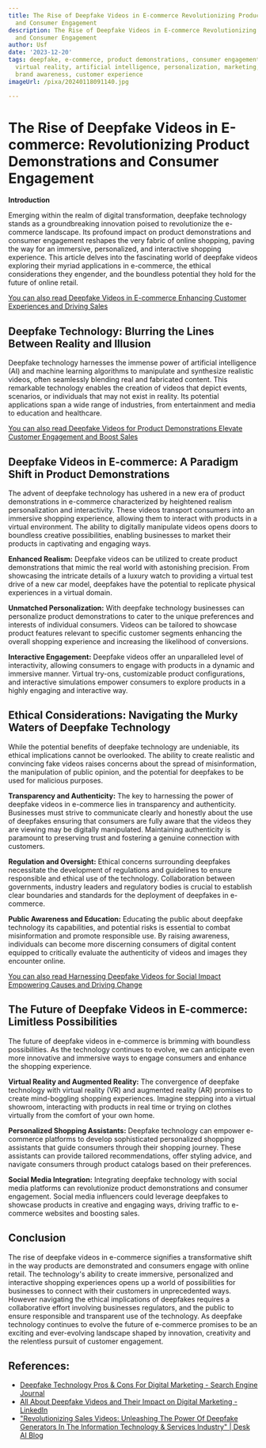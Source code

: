 ```yaml
---
title: The Rise of Deepfake Videos in E-commerce Revolutionizing Product Demonstrations
  and Consumer Engagement
description: The Rise of Deepfake Videos in E-commerce Revolutionizing Product Demonstrations
  and Consumer Engagement
author: Usf
date: '2023-12-20'
tags: deepfake, e-commerce, product demonstrations, consumer engagement, online shopping,
  virtual reality, artificial intelligence, personalization, marketing, advertising,
  brand awareness, customer experience
imageUrl: /pixa/20240118091140.jpg

---
```

# The Rise of  Deepfake Videos in E-commerce: Revolutionizing Product Demonstrations and Consumer Engagement

**Introduction**

Emerging within the realm of digital transformation, deepfake technology stands as a groundbreaking  innovation poised to revolutionize the e-commerce landscape. Its profound impact on product demonstrations and consumer engagement reshapes the very fabric of online shopping, paving  the way for an immersive, personalized, and interactive shopping  experience. This article  delves into the fascinating world of  deepfake videos exploring  their myriad applications in e-commerce, the ethical considerations they engender, and  the boundless potential they  hold for the future of online retail.

[You can also read Deepfake  Videos  in E-commerce Enhancing Customer Experiences and Driving Sales](Deepfake%20Videos%20in%20E-commerce%20Enhancing%20Customer%20Experiences%20and%20Driving%20Sales)


## Deepfake Technology:  Blurring  the Lines Between Reality and Illusion

Deepfake technology  harnesses the immense power of artificial intelligence (AI) and machine learning algorithms to manipulate and  synthesize realistic videos, often  seamlessly blending real and fabricated content. This remarkable technology enables the creation of  videos  that depict events, scenarios,  or individuals that may not exist in reality.  Its potential applications span  a wide range  of industries, from entertainment and media to education and healthcare.

[You can also read Deepfake Videos for Product Demonstrations Elevate Customer Engagement and Boost Sales](Deepfake%20Videos%20for%20Product%20Demonstrations%20Elevate%20Customer%20Engagement%20and%20Boost%20Sales)


## Deepfake Videos in E-commerce: A Paradigm Shift in Product Demonstrations

The advent of deepfake  technology has  ushered  in a new era of product demonstrations in e-commerce characterized by heightened realism personalization and interactivity. These videos transport consumers into an immersive shopping experience, allowing them to interact with  products in  a virtual environment. The ability to digitally manipulate  videos opens doors to boundless creative possibilities, enabling businesses to market their products  in  captivating  and  engaging ways.

**Enhanced Realism:**  Deepfake videos can be utilized to create product demonstrations  that mimic the real  world with astonishing precision. From  showcasing the intricate details of a luxury watch to providing a  virtual test drive  of a new car model, deepfakes  have  the potential to replicate physical experiences  in  a virtual domain.

**Unmatched Personalization:** With deepfake technology businesses can personalize  product  demonstrations to cater to the unique preferences and interests of individual consumers. Videos can be tailored to showcase product features relevant to specific customer  segments enhancing the overall shopping  experience and increasing the likelihood of conversions.

**Interactive Engagement:** Deepfake videos offer an  unparalleled level of interactivity, allowing consumers to engage with products in a dynamic and  immersive manner. Virtual try-ons, customizable product  configurations, and interactive simulations empower consumers to explore products in a highly engaging and interactive way.

## Ethical Considerations:  Navigating the Murky Waters of Deepfake Technology

While the potential benefits of deepfake technology are undeniable, its ethical implications cannot be  overlooked. The ability  to create realistic and convincing fake videos raises concerns about the spread of misinformation, the manipulation of public opinion,  and  the  potential for deepfakes to be used for malicious purposes.

**Transparency and Authenticity:** The key to harnessing the power of deepfake videos in e-commerce lies in  transparency and authenticity. Businesses must strive to communicate clearly and honestly about the  use of deepfakes ensuring that  consumers are fully aware that the videos they are viewing may be digitally manipulated. Maintaining authenticity is paramount to preserving trust and fostering a genuine connection with customers.

**Regulation and Oversight:** Ethical concerns surrounding deepfakes necessitate the development of regulations and  guidelines to ensure responsible and ethical use of the  technology. Collaboration between governments, industry leaders and regulatory bodies is crucial to establish clear boundaries and standards for  the deployment of deepfakes in e-commerce.

**Public Awareness and Education:** Educating the public about deepfake technology  its capabilities, and potential risks  is essential to combat misinformation and promote responsible use. By raising awareness, individuals can become more discerning consumers of digital content equipped to  critically evaluate the authenticity of  videos and images they encounter  online.

[You can  also read Harnessing Deepfake Videos for Social Impact Empowering  Causes and Driving Change](Harnessing%20Deepfake%20Videos%20for%20Social%20Impact%20Empowering%20Causes%20and%20Driving%20Change)


## The Future  of Deepfake Videos in  E-commerce: Limitless Possibilities

The future  of deepfake videos in e-commerce is brimming with boundless possibilities. As the technology continues to evolve, we can anticipate even more innovative and immersive ways to engage consumers and enhance the shopping experience.

**Virtual Reality and Augmented Reality:** The convergence of deepfake technology with  virtual reality  (VR) and augmented reality (AR) promises to create mind-boggling shopping  experiences. Imagine stepping into a virtual showroom, interacting with products in real time or trying on clothes virtually from  the comfort of your own home.

**Personalized Shopping Assistants:** Deepfake  technology can  empower e-commerce platforms to develop sophisticated personalized shopping assistants that guide consumers through their  shopping journey. These assistants can provide  tailored recommendations, offer styling advice, and navigate consumers through  product catalogs  based on their preferences.

**Social Media Integration:** Integrating deepfake technology with social media platforms can revolutionize product demonstrations and consumer engagement. Social media influencers could leverage deepfakes to showcase products  in creative and engaging  ways, driving traffic to e-commerce websites and boosting sales.

## Conclusion

The rise of deepfake videos  in e-commerce signifies a transformative shift in the way products are demonstrated and consumers engage with online  retail. The technology's  ability to create immersive, personalized and interactive shopping  experiences opens up a world of possibilities for businesses to connect with their customers in unprecedented ways. However navigating the ethical implications of deepfakes requires a collaborative effort involving businesses regulators, and the public to ensure responsible and transparent use of  the technology. As deepfake  technology continues to evolve the future of e-commerce promises to be an exciting and ever-evolving landscape shaped by innovation, creativity and the relentless pursuit of customer engagement.

## References:
- [Deepfake Technology Pros & Cons For Digital Marketing - Search Engine Journal](https://www.searchenginejournal.com/deepfake-technology-digital-marketing/454395/)
- [All About Deepfake Videos and Their Impact on Digital Marketing - LinkedIn](https://www.linkedin.com/pulse/all-deepfake-videos-impact-digital-marketing-digitaldrushti-pqgtf)
- ["Revolutionizing Sales Videos: Unleashing The Power Of Deepfake Generators In The Information Technology & Services Industry" | Desk AI Blog](https://www.desks.ai/industry/information-technology-and-services/revolutionizing-sales-videos-unleashing-the-power-of-deepfake-generators-in-the-information-technology-and-services-industry+651c389fe8aa0fd5ce071fbe/)
